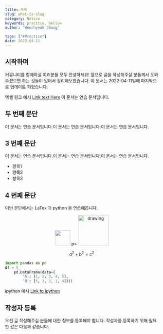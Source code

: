 ```yaml
---
title: 제목
slug: what-is-slug
category: Notice
keywords: practice, hellow
author: "Weonhyeok Chung"

tags: ["#Practice"]
date: 2022-04-11
---
```


## 시작하며 

커뮤니티를 함께하실 여러분들 모두 안녕하세요!
앞으로 글을 작성해주실 분들께서 도와주셨으면 하는 것들이 있어서 정리해보았습니다.
이 문서는 2022-04-11일에 마지막으로 업데이트 되었습니다.

엑셀 링크 예시 [Link text Here](https://docs.google.com/spreadsheets/d/1u1boj14Weg9YXNmqAVFSh8eMRi0pfY4m/edit?rtpof=true&sd=true#gid=2070495401)
이 문서는 연습 문서입니다. 

## 두 번째 문단 ##

이 문서는 연습 문서입니다.이 문서는 연습 문서입니다.이 문서는 연습 문서입니다.

## 3 번째 문단 ##

이 문서는 연습 문서입니다.이 문서는 연습 문서입니다.이 문서는 연습 문서입니다.

- 항목1
- 항목2
- 항목3

## 4 번째 문단  ##

이번 문단에서는 LaTex 과 python 을 연습해봅니다. 
<p align="center">
    <img src="https://render.githubusercontent.com/render/math?math={x + y}" height="50"/>
p>

<img src="https://render.githubusercontent.com/render/math?math={\frac{Y_1 - Y_0}{\sqrt{\sigma^2_0+\sigma^2_1}} = t_{\frac{\alpha}{2}}}" alt="drawing" height="100"/>

```math
a^2+b^2=c^2
```

```python
import pandas as pd
df = (
    pd.DataFrame(data={ 
        'A': [1, 2, 3, 4, 5],
        'B': [5, 3, 2, 1, 4]}))
```

ipython 예시 [Link to ipython](https://colab.research.google.com/drive/1qT0e9EXCBFSpW-OrWFinArA60MEFAMYV#scrollTo=qDvzgkV-MSrx)


## 작성자 등록
우선 글 작성해주실 분들에 대한 정보를 등록해야 합니다. 작성자를 등록하기 위해 필요한 값은 다음과 같습니다.
